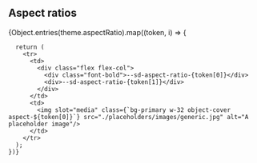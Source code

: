 
<Meta title="Packages/Tokens/Aspect Ratios" />

## Aspect ratios

<table>
  <tbody>
    {Object.entries(theme.aspectRatio).map((token, i) => {

      return (
        <tr>
          <td>
            <div class="flex flex-col">
              <div class="font-bold">--sd-aspect-ratio-{token[0]}</div>
              <div>--sd-aspect-ratio-{token[1]}</div>
            </div>
          </td>
          <td>
            <img slot="media" class={`bg-primary w-32 object-cover aspect-${token[0]}`} src="./placeholders/images/generic.jpg" alt="A placeholder image"/>
          </td>
        </tr>
      );
    })}

  </tbody>
</table>
